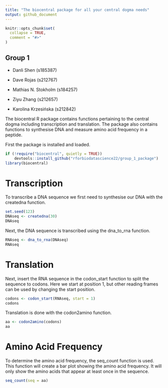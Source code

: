 ```yaml
---
title: "The biocentral package for all your central dogma needs"
output: github_document
---
```

```r
knitr::opts_chunk$set(
  collapse = TRUE,
  comment = "#>"
)
```
## Group 1
 
 - Danli Shen (s185387)
 
 - Dave Rojas (s212767)
 
 - Mathias N. Stokholm (s184257)
 
 - Ziyu Zhang (s212657)
 
 - Karolina Krzesińska (s212842)
 
The biocentral R package contains functions pertaining to the central dogma including transcription and translation. The package also contains functions to synthesise DNA and measure amino acid frequency in a peptide.

First the package is installed and loaded.

```r
if (!require("biocentral", quietly = TRUE))
    devtools::install_github("rforbiodatascience22/group_1_package")
library(biocentral)
```

# Transcription
To transcribe a DNA sequence we first need to synthesise our DNA with the createdna function.
```r
set.seed(123)
DNAseq <- createdna(30)
DNAseq
```
Next, the DNA sequence is transcribed using the dna_to_rna function. 
```r
RNAseq <- dna_to_rna(DNAseq)
RNAseq
```

# Translation
Next, insert the RNA sequence in the codon_start function to split the sequence to codons. Here we start at position 1, but other reading frames can be used by changing the start position.
```r
codons <- codon_start(RNAseq, start = 1)
codons
```
Translation is done with the codon2amino function.
```r
aa <- codon2amino(codons)
aa
```

# Amino Acid Frequency
To determine the amino acid frequency, the seq_count function is used. This function will create a bar plot showing the amino acid frequency. It will only show the amino acids that appear at least once in the sequence.
```r
seq_count(seq = aa)
```